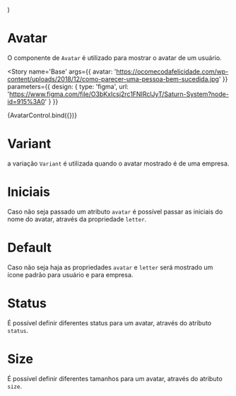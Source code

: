 

<Meta title='Data Display/Avatar' component={Avatar} />

  <ThemeProvider>
    <Avatar {...args} />
  </ThemeProvider>
)

# Avatar

O componente de `Avatar` é utilizado para mostrar o avatar de um usuário.

<Story
  name='Base'
  args={{
    avatar: 'https://ocomecodafelicidade.com/wp-content/uploads/2018/12/como-parecer-uma-pessoa-bem-sucedida.jpg'
  }}
  parameters={{
    design: {
      type: 'figma',
      url: 'https://www.figma.com/file/O3bKxIcsj2rc1FNIRclJyT/Saturn-System?node-id=915%3A0'
    }
  }}
>
  {AvatarControl.bind({})}
</Story>

# Variant

a variação `Variant` é utilizada quando o avatar mostrado é de uma empresa.

<Canvas>
  <Story
    name='Variant'
    parameters={{
      design: {
        type: 'figma',
        url: 'https://www.figma.com/file/O3bKxIcsj2rc1FNIRclJyT/Saturn-System?node-id=915%3A0'
      }
    }}
  >
    <ThemeProvider>
      <Avatar
        avatar='https://media-exp1.licdn.com/dms/image/C560BAQGq-lKIZo0SCA/company-logo_200_200/0?e=2159024400&v=beta&t=ZAVpCtjjoaiTpyrISmf35otQwtHzPrVHzOJunnGi61E'
        variant
      />
    </ThemeProvider>
  </Story>
</Canvas>

# Iniciais

Caso não seja passado um atributo `avatar` é possível passar as iniciais do nome do avatar, através da propriedade `letter`.

<Canvas>
  <Story
    name='Inicial'
    parameters={{
      design: {
        type: 'figma',
        url: 'https://www.figma.com/file/O3bKxIcsj2rc1FNIRclJyT/Saturn-System?node-id=915%3A0'
      }
    }}
  >
    <ThemeProvider>
      <Avatar letter='A' />
      <Avatar letter='AB' size='large' />
    </ThemeProvider>
  </Story>
</Canvas>

# Default

Caso não seja haja as propriedades `avatar` e `letter` será mostrado um ícone padrão para usuário e para empresa.

<Canvas>
  <Story
    name='Default'
    parameters={{
      design: {
        type: 'figma',
        url: 'https://www.figma.com/file/O3bKxIcsj2rc1FNIRclJyT/Saturn-System?node-id=915%3A0'
      }
    }}
  >
    <ThemeProvider>
      <Avatar />
      <Avatar variant />
    </ThemeProvider>
  </Story>
</Canvas>

# Status

É possível definir diferentes status para um avatar, através do atributo `status`.

<Canvas>
  <Story
    name='Status'
    parameters={{
      design: {
        type: 'figma',
        url: 'https://www.figma.com/file/O3bKxIcsj2rc1FNIRclJyT/Saturn-System?node-id=915%3A0'
      }
    }}
  >
    <ThemeProvider>
      <Avatar
        avatar='https://ocomecodafelicidade.com/wp-content/uploads/2018/12/como-parecer-uma-pessoa-bem-sucedida.jpg'
        status='available'
        size='huge'
      />
      <Avatar
        avatar='https://ocomecodafelicidade.com/wp-content/uploads/2018/12/como-parecer-uma-pessoa-bem-sucedida.jpg'
        status='away'
        size='huge'
      />
      <Avatar
        avatar='https://ocomecodafelicidade.com/wp-content/uploads/2018/12/como-parecer-uma-pessoa-bem-sucedida.jpg'
        status='approved'
        size='huge'
      />
      <Avatar
        avatar='https://ocomecodafelicidade.com/wp-content/uploads/2018/12/como-parecer-uma-pessoa-bem-sucedida.jpg'
        status='busy'
        size='huge'
      />
      <Avatar
        avatar='https://ocomecodafelicidade.com/wp-content/uploads/2018/12/como-parecer-uma-pessoa-bem-sucedida.jpg'
        status='denied'
        size='huge'
      />
    </ThemeProvider>
  </Story>
</Canvas>

# Size

É possível definir diferentes tamanhos para um avatar, através do atributo `size`.

<Canvas>
  <Story
    name='Size'
    parameters={{
      design: {
        type: 'figma',
        url: 'https://www.figma.com/file/O3bKxIcsj2rc1FNIRclJyT/Saturn-System?node-id=915%3A0'
      }
    }}
  >
    <ThemeProvider>
      <Avatar size='tiny' />
      <Avatar size='very-small' />
      <Avatar size='small' />
      <Avatar size='medium' />
      <Avatar size='large' />
      <Avatar size='very-large' />
      <Avatar size='huge' />
    </ThemeProvider>
  </Story>
</Canvas>

<ArgsTable of={Avatar} />
